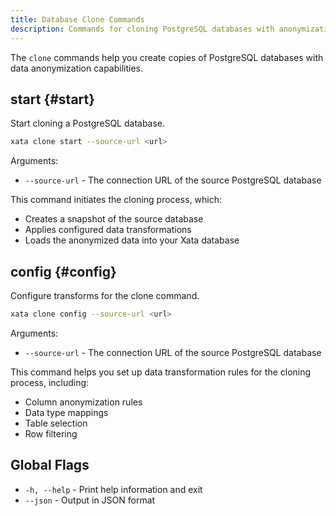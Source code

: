 ```yaml
---
title: Database Clone Commands
description: Commands for cloning PostgreSQL databases with anonymization
---
```


The `clone` commands help you create copies of PostgreSQL databases with data anonymization capabilities.

## start {#start}

Start cloning a PostgreSQL database.

```bash
xata clone start --source-url <url>
```

Arguments:
- `--source-url` - The connection URL of the source PostgreSQL database

This command initiates the cloning process, which:
- Creates a snapshot of the source database
- Applies configured data transformations
- Loads the anonymized data into your Xata database

## config {#config}

Configure transforms for the clone command.

```bash
xata clone config --source-url <url>
```

Arguments:
- `--source-url` - The connection URL of the source PostgreSQL database

This command helps you set up data transformation rules for the cloning process, including:
- Column anonymization rules
- Data type mappings
- Table selection
- Row filtering

## Global Flags

- `-h, --help` - Print help information and exit
- `--json` - Output in JSON format 